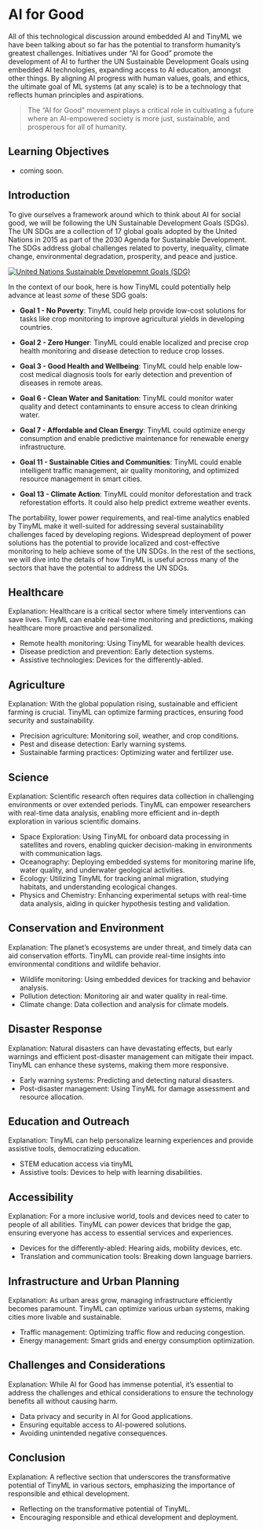 # AI for Good

All of this technological discussion around embedded AI and TinyML we have been talking about so far has the potential to transform humanity's greatest challenges. Initiatives under "AI for Good" promote the development of AI to further the UN Sustainable Development Goals using embedded AI technologies, expanding access to AI education, amongst other things. By aligning AI progress with human values, goals, and ethics, the ultimate goal of ML systems (at any scale) is to be a technology that reflects human principles and aspirations.

> The "AI for Good" movement plays a critical role in cultivating a future where an AI-empowered society is more just, sustainable, and prosperous for all of humanity.

::: {.callout-tip collapse="true"}
## Learning Objectives

* coming soon.

:::

## Introduction

To give ourselves a framework around which to think about AI for social good, we will be following the UN Sustainable Development Goals (SDGs). The UN SDGs are a collection of 17 global goals adopted by the United Nations in 2015 as part of the 2030 Agenda for Sustainable Development. The SDGs address global challenges related to poverty, inequality, climate change, environmental degradation, prosperity, and peace and justice. 

[![United Nations Sustainable Developemnt Goals (SDG)](https://www.un.org/sustainabledevelopment/wp-content/uploads/2015/12/english_SDG_17goals_poster_all_languages_with_UN_emblem_1.png)](https://www.google.com/url?sa=i&url=https%3A%2F%2Fwww.un.org%2Fsustainabledevelopment%2Fblog%2F2015%2F12%2Fsustainable-development-goals-kick-off-with-start-of-new-year%2F&psig=AOvVaw1vppNt_HtUx3YM8Tzd7s_-&ust=1695950945167000&source=images&cd=vfe&opi=89978449&ved=0CBAQjRxqFwoTCOCG1t-TzIEDFQAAAAAdAAAAABAD)

In the context of our book, here is how TinyML could potentially help advance at least _some_ of these SDG goals:

- **Goal 1 - No Poverty**: TinyML could help provide low-cost solutions for tasks like crop monitoring to improve agricultural yields in developing countries.

- **Goal 2 - Zero Hunger**: TinyML could enable localized and precise crop health monitoring and disease detection to reduce crop losses.

- **Goal 3 - Good Health and Wellbeing**: TinyML could help enable low-cost medical diagnosis tools for early detection and prevention of diseases in remote areas. 

- **Goal 6 - Clean Water and Sanitation**: TinyML could monitor water quality and detect contaminants to ensure access to clean drinking water.

- **Goal 7 - Affordable and Clean Energy**: TinyML could optimize energy consumption and enable predictive maintenance for renewable energy infrastructure.

- **Goal 11 - Sustainable Cities and Communities**: TinyML could enable intelligent traffic management, air quality monitoring, and optimized resource management in smart cities.

- **Goal 13 - Climate Action**: TinyML could monitor deforestation and track reforestation efforts. It could also help predict extreme weather events.

The portability, lower power requirements, and real-time analytics enabled by TinyML make it well-suited for addressing several sustainability challenges faced by developing regions. Widespread deployment of power solutions has the potential to provide localized and cost-effective monitoring to help achieve some of the UN SDGs. In the rest of the sections, we will dive into the details of how TinyML is useful across many of the sectors that have the potential to address the UN SDGs.

## Healthcare

Explanation: Healthcare is a critical sector where timely interventions can save lives. TinyML can enable real-time monitoring and predictions, making healthcare more proactive and personalized.

- Remote health monitoring: Using TinyML for wearable health devices.
- Disease prediction and prevention: Early detection systems.
- Assistive technologies: Devices for the differently-abled.

## Agriculture

Explanation: With the global population rising, sustainable and efficient farming is crucial. TinyML can optimize farming practices, ensuring food security and sustainability.

- Precision agriculture: Monitoring soil, weather, and crop conditions.
- Pest and disease detection: Early warning systems.
- Sustainable farming practices: Optimizing water and fertilizer use.

## Science

Explanation: Scientific research often requires data collection in challenging environments or over extended periods. TinyML can empower researchers with real-time data analysis, enabling more efficient and in-depth exploration in various scientific domains.

- Space Exploration: Using TinyML for onboard data processing in satellites and rovers, enabling quicker decision-making in environments with communication lags.
- Oceanography: Deploying embedded systems for monitoring marine life, water quality, and underwater geological activities.
- Ecology: Utilizing TinyML for tracking animal migration, studying habitats, and understanding ecological changes.
- Physics and Chemistry: Enhancing experimental setups with real-time data analysis, aiding in quicker hypothesis testing and validation.

## Conservation and Environment

Explanation: The planet's ecosystems are under threat, and timely data can aid conservation efforts. TinyML can provide real-time insights into environmental conditions and wildlife behavior.

- Wildlife monitoring: Using embedded devices for tracking and behavior analysis.
- Pollution detection: Monitoring air and water quality in real-time.
- Climate change: Data collection and analysis for climate models.

## Disaster Response

Explanation: Natural disasters can have devastating effects, but early warnings and efficient post-disaster management can mitigate their impact. TinyML can enhance these systems, making them more responsive.

- Early warning systems: Predicting and detecting natural disasters.
- Post-disaster management: Using TinyML for damage assessment and resource allocation.

## Education and Outreach

Explanation: TinyML can help personalize learning experiences and provide assistive tools, democratizing education.

- STEM education access via tinyML 
- Assistive tools: Devices to help with learning disabilities.

## Accessibility

Explanation: For a more inclusive world, tools and devices need to cater to people of all abilities. TinyML can power devices that bridge the gap, ensuring everyone has access to essential services and experiences.

- Devices for the differently-abled: Hearing aids, mobility devices, etc.
- Translation and communication tools: Breaking down language barriers.

## Infrastructure and Urban Planning

Explanation: As urban areas grow, managing infrastructure efficiently becomes paramount. TinyML can optimize various urban systems, making cities more livable and sustainable.

- Traffic management: Optimizing traffic flow and reducing congestion.
- Energy management: Smart grids and energy consumption optimization.

## Challenges and Considerations

Explanation: While AI for Good has immense potential, it's essential to address the challenges and ethical considerations to ensure the technology benefits all without causing harm.

- Data privacy and security in AI for Good applications.
- Ensuring equitable access to AI-powered solutions.
- Avoiding unintended negative consequences.

## Conclusion

Explanation: A reflective section that underscores the transformative potential of TinyML in various sectors, emphasizing the importance of responsible and ethical development.

- Reflecting on the transformative potential of TinyML.
- Encouraging responsible and ethical development and deployment.
